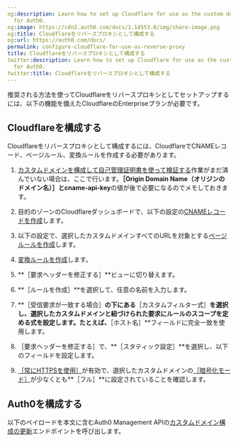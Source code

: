 ```yaml
---
og:description: Learn how to set up Cloudflare for use as the custom domain proxy
  for Auth0.
og:image: https://cdn2.auth0.com/docs/1.14553.0/img/share-image.png
og:title: Cloudflareをリバースプロキシとして構成する
og:url: https://auth0.com/docs/
permalink: configure-cloudflare-for-use-as-reverse-proxy
title: Cloudflareをリバースプロキシとして構成する
twitter:description: Learn how to set up Cloudflare for use as the custom domain proxy
  for Auth0.
twitter:title: Cloudflareをリバースプロキシとして構成する
---
```




推奨される方法を使ってCloudflareをリバースプロキシとしてセットアップするには、以下の機能を備えたCloudflareのEnterpriseプランが必要です。



## Cloudflareを構成する



Cloudflareをリバースプロキシとして構成するには、CloudflareでCNAMEレコード、ページルール、変換ルールを作成する必要があります。

1. [カスタムドメインを構成して自己管理証明書を使って検証する](https://auth0.com/docs/customize/custom-domains/self-managed-certificates)作業がまだ済んでいない場合は、ここで行います。**［Origin Domain Name（オリジンのドメイン名）］**と**cname-api-key**の値が後で必要になるのでメモしておきます。
2. 目的のゾーンのCloudflareダッシュボードで、以下の設定の[CNAMEレコードを作成](https://developers.cloudflare.com/dns/manage-dns-records/how-to/create-dns-records/#create-dns-records)します。
3. 以下の設定で、選択したカスタムドメインすべてのURLを対象とする[ページルールを作成](https://support.cloudflare.com/hc/en-us/articles/200172336-Creating-Page-Rules)します。
4. [変換ルールを作成](https://developers.cloudflare.com/rules/transform/request-header-modification/create-dashboard/)します。

1. **［要求ヘッダーを修正する］**ビューに切り替えます。
2. **［ルールを作成］**を選択して、任意の名前を入力します。
3. **［受信要求が一致する場合］**の下にある**［カスタムフィルター式］**を選択し、選択したカスタムドメインと紐づけられた要求にルールのスコープを定める式を設定します。たとえば、**［ホスト名］**フィールドに完全一致を使用します。
4. ［要求ヘッダーを修正する］で、**［スタティック設定］**を選択し、以下のフィールドを設定します。
5. [［常にHTTPSを使用］](https://developers.cloudflare.com/ssl/edge-certificates/additional-options/always-use-https/)が有効で、選択したカスタムドメインの[［暗号化モード］](https://developers.cloudflare.com/ssl/origin-configuration/ssl-modes/)が少なくとも**［フル］**に設定されていることを確認します。



## Auth0を構成する

以下のペイロードを本文に含むAuth0 Management APIの[カスタムドメイン構成の更新](https://auth0.com/docs/api/management/v2#!/Custom_Domains/patch_custom_domains_by_id)エンドポイントを呼び出します。